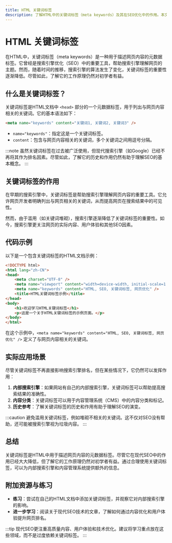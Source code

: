 ```yaml
---
title: HTML 关键词标签
description: 了解HTML中的关键词标签（meta keywords）及其在SEO优化中的作用。本文适合初学者，包含代码示例、实际案例和总结。
---
```


# HTML 关键词标签

在HTML中，关键词标签（meta keywords）是一种用于描述网页内容的元数据标签。它曾经是搜索引擎优化（SEO）中的重要工具，帮助搜索引擎理解网页的主题。然而，随着时间的推移，搜索引擎的算法发生了变化，关键词标签的重要性逐渐降低。尽管如此，了解它的工作原理仍然对初学者有益。

## 什么是关键词标签？

关键词标签是HTML文档中 `<head>` 部分的一个元数据标签，用于列出与网页内容相关的关键词。它的基本语法如下：

```html
<meta name="keywords" content="关键词1, 关键词2, 关键词3" />
```

- `name="keywords"`：指定这是一个关键词标签。
- `content`：包含与网页内容相关的关键词，多个关键词之间用逗号分隔。

:::note
虽然关键词标签在过去被广泛使用，但现代搜索引擎（如Google）已经不再将其作为排名因素。尽管如此，了解它的历史和作用仍然有助于理解SEO的基本概念。
:::

## 关键词标签的作用

在早期的搜索引擎中，关键词标签是帮助搜索引擎理解网页内容的重要工具。它允许网页开发者明确列出与网页相关的关键词，从而提高网页在搜索结果中的可见性。

然而，由于滥用（如关键词堆砌），搜索引擎逐渐降低了关键词标签的重要性。如今，搜索引擎更关注网页的实际内容、用户体验和其他SEO因素。

## 代码示例

以下是一个包含关键词标签的HTML文档示例：

```html
<!DOCTYPE html>
<html lang="zh-CN">
<head>
    <meta charset="UTF-8" />
    <meta name="viewport" content="width=device-width, initial-scale=1.0" />
    <meta name="keywords" content="HTML, SEO, 关键词标签, 网页优化" />
    <title>HTML关键词标签示例</title>
</head>
<body>
    <h1>欢迎学习HTML关键词标签</h1>
    <p>这是一个关于HTML关键词标签的示例页面。</p>
</body>
</html>
```

在这个示例中，`<meta name="keywords" content="HTML, SEO, 关键词标签, 网页优化" />` 定义了与网页内容相关的关键词。

## 实际应用场景

尽管关键词标签不再直接影响搜索引擎排名，但在某些情况下，它仍然可以发挥作用：

1. **内部搜索引擎**：如果网站有自己的内部搜索引擎，关键词标签可以帮助提高搜索结果的准确性。
2. **内容分类**：关键词标签可以用于内容管理系统（CMS）中的内容分类和标记。
3. **历史参考**：了解关键词标签的历史和作用有助于理解SEO的演变。

:::caution
避免滥用关键词标签，例如堆砌不相关的关键词。这不仅对SEO没有帮助，还可能被搜索引擎视为垃圾内容。
:::

## 总结

关键词标签是HTML中用于描述网页内容的元数据标签。尽管它在现代SEO中的作用已经大大降低，但了解它的工作原理仍然对初学者有益。通过合理使用关键词标签，可以为内部搜索引擎和内容管理系统提供额外的信息。

## 附加资源与练习

- **练习**：尝试在自己的HTML文档中添加关键词标签，并观察它对内部搜索引擎的影响。
- **进一步学习**：阅读关于现代SEO技术的文章，了解如何通过内容优化和用户体验提升网页排名。

:::tip
现代SEO更注重高质量内容、用户体验和技术优化。建议将学习重点放在这些领域，而不是过度依赖关键词标签。
:::